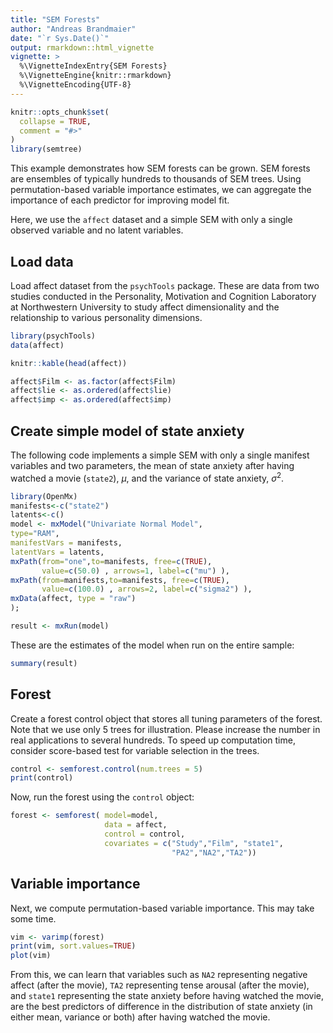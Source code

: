 ```yaml
---
title: "SEM Forests"
author: "Andreas Brandmaier"
date: "`r Sys.Date()`"
output: rmarkdown::html_vignette
vignette: >
  %\VignetteIndexEntry{SEM Forests}
  %\VignetteEngine{knitr::rmarkdown}
  %\VignetteEncoding{UTF-8}
---
```


```r
knitr::opts_chunk$set(
  collapse = TRUE,
  comment = "#>"
)
library(semtree)
```

This example demonstrates how SEM forests can be grown. SEM forests are ensembles of typically hundreds to thousands of SEM trees. Using permutation-based variable importance estimates, we can aggregate the importance of each predictor for improving model fit. 

Here, we use the `affect` dataset and a simple SEM with only a single observed variable and no latent variables.

## Load data

Load affect dataset from the `psychTools` package. These are data from two studies conducted in the Personality, Motivation and Cognition Laboratory at Northwestern University to  study affect dimensionality and the relationship to various personality dimensions.

```r
library(psychTools)
data(affect)

knitr::kable(head(affect))

affect$Film <- as.factor(affect$Film)
affect$lie <- as.ordered(affect$lie)
affect$imp <- as.ordered(affect$imp)
```

## Create simple model of state anxiety

The following code implements a simple SEM with only a single manifest variables and two parameters, the mean of state anxiety after having watched a movie (`state2`), $\mu$, and the variance of state anxiety, $\sigma^2$.

```r
library(OpenMx)
manifests<-c("state2")
latents<-c()
model <- mxModel("Univariate Normal Model", 
type="RAM",
manifestVars = manifests,
latentVars = latents,
mxPath(from="one",to=manifests, free=c(TRUE), 
       value=c(50.0) , arrows=1, label=c("mu") ),
mxPath(from=manifests,to=manifests, free=c(TRUE), 
       value=c(100.0) , arrows=2, label=c("sigma2") ),
mxData(affect, type = "raw")
);

result <- mxRun(model)
```

These are the estimates of the model when run on the entire sample:

```r
summary(result)
```

## Forest

Create a forest control object that stores all tuning parameters of the forest. Note that we use only 5 trees for illustration. Please increase the number in real applications to several hundreds. To speed up computation time, consider score-based test for variable selection in the trees.

```r
control <- semforest.control(num.trees = 5)
print(control)
```

Now, run the forest using the `control` object:

```r
forest <- semforest( model=model,
                     data = affect, 
                     control = control,
                     covariates = c("Study","Film", "state1",
                                    "PA2","NA2","TA2"))
```

## Variable importance

Next, we compute permutation-based variable importance. This may take some time.

```r
vim <- varimp(forest)
print(vim, sort.values=TRUE)
plot(vim)
```

From this, we can learn that variables such as `NA2` representing negative affect (after the movie), `TA2` representing tense arousal (after the movie), and `state1` representing the state anxiety before having watched the movie, are the best predictors of difference in the distribution of state anxiety (in either mean, variance or both) after having watched the movie. 